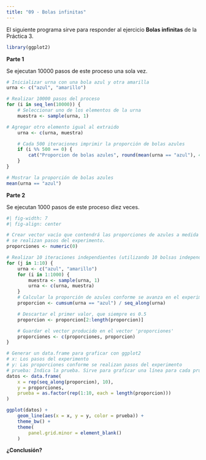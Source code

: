 ```yaml
---
title: "09 - Bolas infinitas"
---
```


El siguiente programa sirve para responder al ejercicio **Bolas infinitas**
de la Práctica 3.

```r
library(ggplot2)
```

**Parte 1**

Se ejecutan 10000 pasos de este proceso una sola vez.

```r
# Inicializar urna con una bola azul y otra amarilla
urna <- c("azul", "amarillo")

# Realizar 10000 pasos del proceso
for (i in seq_len(10000)) {
    # Seleccionar uno de los elementos de la urna
    muestra <- sample(urna, 1)

# Agregar otro elemento igual al extraido
    urna <- c(urna, muestra)

    # Cada 500 iteraciones imprimir la proporción de bolas azules
    if (i %% 500 == 0) {
        cat("Proporcion de bolas azules", round(mean(urna == "azul"), 4), "\n")
    }
}

# Mostrar la proporción de bolas azules
mean(urna == "azul")
```

**Parte 2**

Se ejecutan 1000 pasos de este proceso diez veces.

```r
#| fig-width: 7
#| fig-align: center

# Crear vector vacío que contendrá las proporciones de azules a medida que
# se realizan pasos del experimento.
proporciones <- numeric(0)

# Realizar 10 iteraciones independientes (utilizando 10 bolsas independientes)
for (j in 1:10) {
    urna <- c("azul", "amarillo")
    for (i in 1:1000) {
        muestra <- sample(urna, 1)
        urna <- c(urna, muestra)
    }
    # Calcular la proporción de azules conforme se avanza en el experimento
    proporcion <- cumsum(urna == "azul") / seq_along(urna)

    # Descartar el primer valor, que siempre es 0.5
    proporcion <- proporcion[2:length(proporcion)]

    # Guardar el vector producido en el vector 'proporciones'
    proporciones <- c(proporciones, proporcion)
}

# Generar un data.frame para graficar con ggplot2
# x: Los pasos del experimento
# y: Las proporciones conforme se realizan pasos del experimento
# prueba: Indica la prueba. Sirve para graficar una línea para cada prueba
datos <- data.frame(
    x = rep(seq_along(proporcion), 10),
    y = proporciones,
    prueba = as.factor(rep(1:10, each = length(proporcion)))
)

ggplot(datos) +
    geom_line(aes(x = x, y = y, color = prueba)) +
    theme_bw() +
    theme(
        panel.grid.minor = element_blank()
    )
```


**¿Conclusión?**